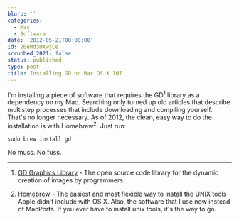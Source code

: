 ```yaml
---
blurb: ''
categories:
  - Mac
  - Software
date: '2012-05-21T00:00:00'
id: 20eMd3DXwjCe
scrubbed_2021: false
status: published
type: post
title: Installing GD on Mac OS X 107
---
```


I'm installing a piece of software that requires the GD<sup>1</sup> library as a dependency on my Mac. Searching only turned up old articles that describe multistep processes that include downloading and compiling yourself. That's no longer necessary. As of 2012, the clean, easy way to do the installation is with Homebrew<sup>2</sup>. Just run:

	sudo brew install gd

No muss. No fuss.

---


1. [GD Graphics Library](http://www.boutell.com/gd/) - The open source code library for the dynamic creation of images by programmers.

2. [Homebrew](http://mxcl.github.com/homebrew/) - The easiest and most flexible way to install the UNIX tools Apple didn't include with OS X. Also, the software that I use now instead of MacPorts. If you ever have to install unix tools, it's the way to go.
